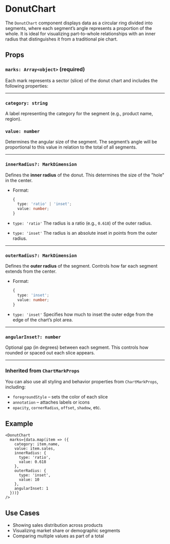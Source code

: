 # DonutChart 
        
The `DonutChart` component displays data as a circular ring divided into segments, where each segment’s angle represents a proportion of the whole. It is ideal for visualizing part-to-whole relationships with an inner radius that distinguishes it from a traditional pie chart.

## Props

### `marks: Array<object>` **(required)**

Each mark represents a sector (slice) of the donut chart and includes the following properties:

---

### `category: string`

A label representing the category for the segment (e.g., product name, region).

### `value: number`

Determines the angular size of the segment. The segment’s angle will be proportional to this value in relation to the total of all segments.

---

### `innerRadius?: MarkDimension`

Defines the **inner radius** of the donut.
This determines the size of the "hole" in the center.

* Format:

  ```ts
  {
    type: 'ratio' | 'inset';
    value: number;
  }
  ```

* `type: 'ratio'`
  The radius is a ratio (e.g., `0.618`) of the outer radius.

* `type: 'inset'`
  The radius is an absolute inset in points from the outer radius.

---

### `outerRadius?: MarkDimension`

Defines the **outer radius** of the segment.
Controls how far each segment extends from the center.

* Format:

  ```ts
  {
    type: 'inset';
    value: number;
  }
  ```

* `type: 'inset'`
  Specifies how much to inset the outer edge from the edge of the chart’s plot area.

---

### `angularInset?: number`

Optional gap (in degrees) between each segment.
This controls how rounded or spaced out each slice appears.

---

### Inherited from `ChartMarkProps`

You can also use all styling and behavior properties from `ChartMarkProps`, including:

* `foregroundStyle` – sets the color of each slice
* `annotation` – attaches labels or icons
* `opacity`, `cornerRadius`, `offset`, `shadow`, etc.

## Example

```tsx
<DonutChart
  marks={data.map(item => ({
    category: item.name,
    value: item.sales,
    innerRadius: {
      type: 'ratio',
      value: 0.618
    },
    outerRadius: {
      type: 'inset',
      value: 10
    },
    angularInset: 1
  }))}
/>
```

## Use Cases

* Showing sales distribution across products
* Visualizing market share or demographic segments
* Comparing multiple values as part of a total
